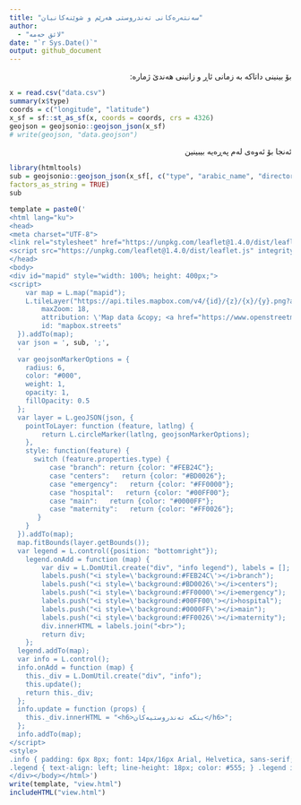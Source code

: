 ```yaml
---
title: "سەنتەرەکانی تەندروستی هەرێم و شوێنەکانیان"
author: 
  - "لائق حەمە"
date: "`r Sys.Date()`"
output: github_document
---
```

<div style="direction:rtl">
بۆ بینینی داتاکە بە زمانی ئاڕ و زانینی هەندێ ژمارە:
</div>

```r
x = read.csv("data.csv")
summary(x$type)
coords = c("longitude", "latitude")
x_sf = sf::st_as_sf(x, coords = coords, crs = 4326)
geojson = geojsonio::geojson_json(x_sf)
# write(geojson, "data.geojson")
```

<div style="direction:rtl">
ئەنجا بۆ ئەوەی لەم پەڕەیە بیبینین
</div>

```r
library(htmltools)
sub = geojsonio::geojson_json(x_sf[, c("type", "arabic_name", "directorate")], 
factors_as_string = TRUE)
sub

template = paste0('
<html lang="ku">
<head>
<meta charset="UTF-8">
<link rel="stylesheet" href="https://unpkg.com/leaflet@1.4.0/dist/leaflet.css" integrity="sha512-puBpdR0798OZvTTbP4A8Ix/l+A4dHDD0DGqYW6RQ+9jxkRFclaxxQb/SJAWZfWAkuyeQUytO7+7N4QKrDh+drA==" crossorigin=""/>
<script src="https://unpkg.com/leaflet@1.4.0/dist/leaflet.js" integrity="sha512-QVftwZFqvtRNi0ZyCtsznlKSWOStnDORoefr1enyq5mVL4tmKB3S/EnC3rRJcxCPavG10IcrVGSmPh6Qw5lwrg==" crossorigin=""></script>
</head>
<body>
<div id="mapid" style="width: 100%; height: 400px;">
<script>
    var map = L.map("mapid");
    L.tileLayer("https://api.tiles.mapbox.com/v4/{id}/{z}/{x}/{y}.png?access_token=pk.eyJ1IjoibWFwYm94IiwiYSI6ImNpejY4NXVycTA2emYycXBndHRqcmZ3N3gifQ.rJcFIG214AriISLbB6B5aw", {
        maxZoom: 18,
        attribution: \'Map data &copy; <a href="https://www.openstreetmap.org/">OpenStreetMap</a> contributors, <a href="https://creativecommons.org/licenses/by-sa/2.0/">CC-BY-SA</a>, Imagery © <a href="https://www.mapbox.com/">Mapbox</a>\',
        id: "mapbox.streets"
  }).addTo(map);   
  var json = ', sub, ';', 
  '
  var geojsonMarkerOptions = {
    radius: 6,
    color: "#000",
    weight: 1,
    opacity: 1,
    fillOpacity: 0.5
  };
  var layer = L.geoJSON(json, {
    pointToLayer: function (feature, latlng) {
        return L.circleMarker(latlng, geojsonMarkerOptions);
    },
    style: function(feature) {
      switch (feature.properties.type) {
          case "branch": return {color: "#FEB24C"};
          case "centers":   return {color: "#BD0026"};
          case "emergency":   return {color: "#FF0000"};
          case "hospital":   return {color: "#00FF00"};
          case "main":   return {color: "#0000FF"};
          case "maternity":   return {color: "#FF0026"};
       }
    }
  }).addTo(map);
  map.fitBounds(layer.getBounds());
  var legend = L.control({position: "bottomright"});
    legend.onAdd = function (map) {
        var div = L.DomUtil.create("div", "info legend"), labels = [];
        labels.push("<i style=\'background:#FEB24C\'></i>branch");
        labels.push("<i style=\'background:#BD0026\'></i>centers");
        labels.push("<i style=\'background:#FF0000\'></i>emergency");
        labels.push("<i style=\'background:#00FF00\'></i>hospital");
        labels.push("<i style=\'background:#0000FF\'></i>main");
        labels.push("<i style=\'background:#FF0026\'></i>maternity");
        div.innerHTML = labels.join("<br>");
        return div;
    };
  legend.addTo(map);
  var info = L.control();
  info.onAdd = function (map) {
    this._div = L.DomUtil.create("div", "info");
    this.update();
    return this._div;
  };
  info.update = function (props) {
    this._div.innerHTML = "<h6>بنکە تەندروستیەکان</h6>";
  };
  info.addTo(map);
</script>
<style>
.info { padding: 6px 8px; font: 14px/16px Arial, Helvetica, sans-serif; background: white; background: rgba(255,255,255,0.8); box-shadow: 0 0 15px rgba(0,0,0,0.2); border-radius: 5px; } .info h4 { margin: 0 0 5px; color: #777; }
.legend { text-align: left; line-height: 18px; color: #555; } .legend i { width: 18px; height: 18px; float: left; margin-right: 8px; opacity: 0.7; }</style>
</div></body></html>')
write(template, "view.html")
includeHTML("view.html")
```
